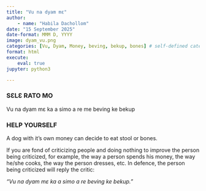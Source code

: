 ```yaml
---
title: "Vu na dyam mɛ"
author: 
    - name: "Habila Dachollom"
date: "15 September 2025"
date-format: MMM D, YYYY
image: dyam_vu.png
categories: [Vu, Dyam, Money, beving, bekup, bones] # self-defined categories
format: html
execute:
    eval: true
jupyter: python3

---
```


:::: {.panel-tabset}

### SƐLƐ RATO MO
Vu na dyam mɛ ka a simo a re me beving ke bekup

### HELP YOURSELF    
A dog with it's own money can decide to eat stool or bones.

::::

If you are fond of criticizing people and doing nothing to improve the person being criticized, for example, the way a person spends his money, the way he/she cooks, the way the person dresses, etc. In defence, the person being criticized will reply the critic:

*"Vu na dyam mɛ ka a simo a re beving ke bekup."*






